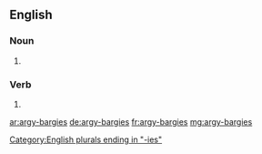 ==English==

===Noun===
{{head|en|noun plural form}}

# {{plural of|argy-bargy|lang=en}}

===Verb===
{{head|en|verb form}}

# {{en-third-person singular of|argy-bargy}}

[[Category:English plurals ending in "-ies"]]

[[ar:argy-bargies]]
[[de:argy-bargies]]
[[fr:argy-bargies]]
[[mg:argy-bargies]]